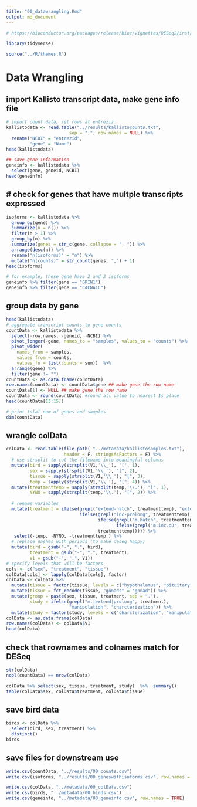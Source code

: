 ```yaml
---
title: "00_datawrangling.Rmd"
output: md_document
---
```


```r
# https://bioconductor.org/packages/release/bioc/vignettes/DESeq2/inst/doc/DESeq2.html

library(tidyverse)

source("../R/themes.R")
```

# Data Wrangling

## import Kallisto transcript data, make gene info file 

```r
# import count data, set rows at entreziz
kallistodata <- read.table("../results/kallistocounts.txt", 
                        sep = ",", row.names = NULL) %>%
  rename("NCBI" = "entrezid",
         "gene" = "Name")
head(kallistodata)

## save gene information
geneinfo <- kallistodata %>%
  select(gene, geneid, NCBI) 
head(geneinfo)
```


## # check for genes that have multple transcripts expressed

```r
isoforms <- kallistodata %>%
  group_by(gene) %>%
  summarize(n = n()) %>%
  filter(n > 1) %>%
  group_by(n) %>% 
  summarize(genes = str_c(gene, collapse = ", ")) %>%
  arrange(desc(n)) %>%
  rename("n(isoforms)" = "n") %>% 
  mutate("n(counts)" = str_count(genes, ",") + 1)
head(isoforms)

# for example, these gene have 2 and 3 isoforms
geneinfo %>% filter(gene == "GRIN1")
geneinfo %>% filter(gene == "CACNA1C")
```


## group data by gene


```r
head(kallistodata)
# aggregate transcript counts to gene counts
countData <- kallistodata %>% 
  select(-row.names, -geneid, -NCBI) %>% 
  pivot_longer(-gene, names_to = "samples", values_to = "counts") %>%  
  pivot_wider(
    names_from = samples, 
    values_from = counts,
    values_fn = list(counts = sum))  %>% 
  arrange(gene) %>% 
  filter(gene != "")
countData <- as.data.frame(countData)
row.names(countData) <- countData$gene ## make gene the row name
countData[1] <- NULL ## make gene the row name
countData <- round(countData) #round all value to nearest 1s place
head(countData[13:15])

# print tolal num of genes and samples
dim(countData)
```

## wrangle colData 

```r
colData <- read.table(file.path( "../metadata/kallistosamples.txt"),
                      header = F, stringsAsFactors = F) %>%
  # use strsplit to cut the filename into meaningful columns
  mutate(bird = sapply(strsplit(V1,'\\_'), "[", 1),
         sex = sapply(strsplit(V1,'\\_'), "[", 2),
         tissue = sapply(strsplit(V1,'\\_'), "[", 3),
         temp = sapply(strsplit(V1,'\\_'), "[", 4)) %>%
  mutate(treatmenttemp = sapply(strsplit(temp,'\\.'), "[", 1),
         NYNO = sapply(strsplit(temp,'\\.'), "[", 2)) %>%
 
  # rename variables
  mutate(treatment = ifelse(grepl("extend-hatch", treatmenttemp), "extend",
                            ifelse(grepl("inc-prolong", treatmenttemp), "prolong",
                                   ifelse(grepl("m.hatch", treatmenttemp), "m.n2",
                                          ifelse(grepl("m.inc.d8", treatmenttemp), "early",
                                   treatmenttemp))))) %>%
   select(-temp, -NYNO, -treatmenttemp ) %>%
  # replace dashes with periods (to make deseq happy)
  mutate(bird = gsub("-", ".", bird),
         treatment = gsub("-", ".", treatment),
         V1 = gsub("-", ".", V1))
# specify levels that will be factors
cols <- c("sex", "treatment", "tissue")
colData[cols] <- lapply(colData[cols], factor) 
colData <- colData %>%
  mutate(tissue = factor(tissue, levels = c("hypothalamus", "pituitary", "gonad"))) %>% 
  mutate(tissue = fct_recode(tissue, "gonads" = "gonad")) %>%
  mutate(group = paste(sex, tissue, treatment, sep = "."),
         study = ifelse(grepl("m.|extend|prolong", treatment), 
                        "manipulation", "charcterization")) %>%
  mutate(study = factor(study, levels = c("charcterization", "manipulation")))
colData <- as.data.frame(colData)
row.names(colData) <- colData$V1
head(colData)
```

## check that rownames and colnames match for DESeq

```r
str(colData)
ncol(countData) == nrow(colData)

colData %>% select(sex, tissue, treatment, study)  %>%  summary()
table(colData$sex, colData$treatment, colData$tissue)
```

## save bird data 

```r
birds <- colData %>%
  select(bird, sex, treatment) %>%
  distinct()
birds
```


## save files for downstream use

```r
write.csv(countData, "../results/00_counts.csv")
write.csv(isoforms, "../results/00_geneswithisoforms.csv", row.names = T)

write.csv(colData, "../metadata/00_colData.csv")
write.csv(birds, "../metadata/00_birds.csv")
write.csv(geneinfo, "../metadata/00_geneinfo.csv", row.names = TRUE)

```


